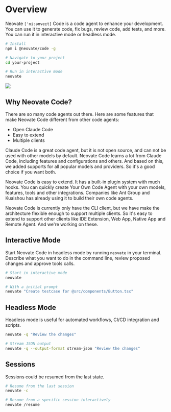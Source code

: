 # Overview

Neovate `['niːəʊveɪt]` Code is a code agent to enhance your development. You can use it to generate code, fix bugs, review code, add tests, and more. You can run it in interactive mode or headless mode.

```bash
# Install
npm i @neovate/code -g

# Navigate to your project
cd your-project

# Run in interactive mode
neovate
```

![](https://pic.sorrycc.com/proxy/1757930385492-174713366.png)

## Why Neovate Code?

There are so many code agents out there. Here are some features that make Neovate Code different from other code agents:

- Open Claude Code
- Easy to extend
- Multiple clients

Claude Code is a great code agent, but it is not open source, and can not be used with other models by default. Neovate Code learns a lot from Claude Code, including features and configurations and others. And based on this, we added supports for all popular models and providers. So it's a good choice if you want both.

Neovate Code is easy to extend. It has a built-in plugin system with much hooks. You can quickly create Your Own Code Agent with your own models, features, tools and other integrations. Companies like Ant Group and Kuaishou has already using it to build their own code agents.

Neovate Code is currently only have the CLI client, but we have make the architecture flexible enough to support multiple clients. So it's easy to extend to support other clients like IDE Extension, Web App, Native App and Remote Agent. And we're working on these.

## Interactive Mode

Start Neovate Code in headless mode by running `neovate` in your terminal. Describe what you want to do in the command line, review proposed changes and approve tools calls.

```bash
# Start in interactive mode
neovate

# With a initial prompt
neovate "Create testcase for @src/components/Button.tsx"
```

## Headless Mode

Headless mode is useful for automated workflows, CI/CD integration and scripts.

```bash
neovate -q "Review the changes"

# Stream JSON output
neovate -q --output-format stream-json "Review the changes"
```

## Sessions

Sessions could be resumed from the last state.

```bash
# Resume from the last session
neovate -c

# Resume from a specific session interactively
neovate /resume
```
